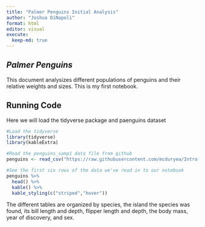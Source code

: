 ```yaml
---
title: "Palmer Penguins Initial Analysis"
author: "Joshua DiNapoli"
format: html
editor: visual
execute:
  keep-md: true
---
```


## *Palmer Penguins*

This document analysizes different populations of penguins and their relative weights and sizes. This is my first notebook.

## Running Code

Here we will load the tidyverse package and paenguins dataset

```r
#Load the tidyverse
library(tidyverse)
library(kableExtra)

#Read the penguins_samp1 data file from github
penguins <- read_csv("https://raw.githubusercontent.com/mcduryea/Intro-to-Bioinformatics/main/data/penguins_samp1.csv")

#See the first six rows of the data we've read in to our notebook
penguins %>%
  head() %>%
  kable() %>%
  kable_styling(c("striped","hover"))
```

The different tables are organized by species, the island the species was found, its bill length and depth, flipper length and depth, the body mass, year of discovery, and sex.
